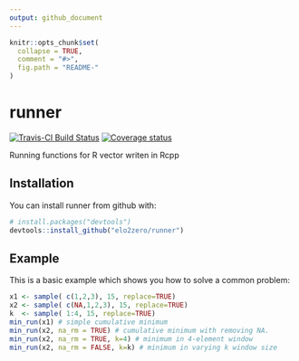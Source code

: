 ```yaml
---
output: github_document
---
```


<!-- README.md is generated from README.Rmd. Please edit that file -->

```r
knitr::opts_chunk$set(
  collapse = TRUE,
  comment = "#>",
  fig.path = "README-"
)
```

# runner

[![Travis-CI Build Status](https://travis-ci.org/elo2zero/runner.svg?branch=master)](https://travis-ci.org/elo2zero/runner)
[![Coverage status](https://codecov.io/gh/elo2zero/runner/branch/master/graph/badge.svg)](https://codecov.io/github/elo2zero/runner?branch=master)

Running functions for R vector writen in Rcpp

## Installation

You can install runner from github with:

```r
# install.packages("devtools")
devtools::install_github("elo2zero/runner")
```

## Example
This is a basic example which shows you how to solve a common problem:

```r
x1 <- sample( c(1,2,3), 15, replace=TRUE)
x2 <- sample( c(NA,1,2,3), 15, replace=TRUE)
k  <- sample( 1:4, 15, replace=TRUE)
min_run(x1) # simple cumulative minimum
min_run(x2, na_rm = TRUE) # cumulative minimum with removing NA.
min_run(x2, na_rm = TRUE, k=4) # minimum in 4-element window
min_run(x2, na_rm = FALSE, k=k) # minimum in varying k window size

```
